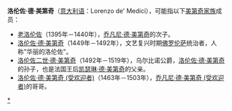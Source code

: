 '''洛伦佐·德·美第奇'''（[[意大利语|意大利语]]：Lorenzo de' Medici），可能指以下[[美第奇家族|美第奇家族]]成员：
*[[老洛伦佐|老洛伦佐]]（1395年－1440年），[[乔凡尼·德·美第奇|乔凡尼·德·美第奇]]的次子。
*[[洛伦佐·德·美第奇|洛伦佐·德·美第奇]]（1449年－1492年），文艺复兴时期[[佛罗伦萨|佛罗伦萨]]统治者，人称"华丽的洛伦佐"。
*[[洛伦佐二世·德·美第奇|洛伦佐二世·德·美第奇]]（1492年－1519年），乌尔比诺公爵，[[洛伦佐·德·美第奇|洛伦佐·德·美第奇]]的孙子，也是法国王后[[凯瑟琳·德·美第奇|凯瑟琳·德·美第奇]]的父亲。
*[[洛伦佐·德·美第奇_(受欢迎者)|洛伦佐·德·美第奇 (受欢迎者)]]（1463年－1503年），[[乔凡尼·德·美第奇_(受欢迎者)|乔凡尼·德·美第奇 (受欢迎者)]]的哥哥。

{{Disambiguation|L|Cat=七字人名译名消歧义}}

[[Category:美第奇家族|*]]